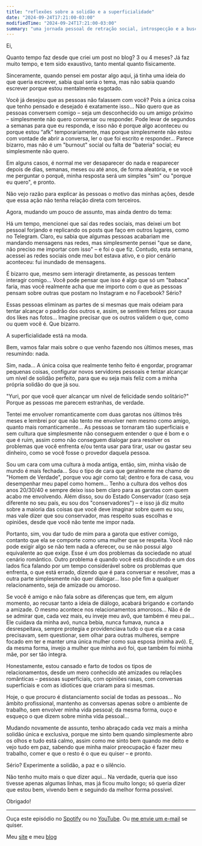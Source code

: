 ```yaml
---
title: "reflexões sobre a solidão e a superficialidade"
date: "2024-09-24T17:21:00-03:00"
modifiedTime: "2024-09-24T17:21:00-03:00"
summary: "uma jornada pessoal de retração social, introspecção e a busca pela paz interior em meio à superficialidade moderna"
---
```


Ei,

Quanto tempo faz desde que criei um post no blog? 3 ou 4 meses? Já faz muito tempo, e tem sido exaustivo, tanto mental quanto fisicamente.

Sinceramente, quando pensei em postar algo aqui, já tinha uma ideia do que queria escrever, sabia qual seria o tema, mas não sabia quando escrever porque estou mentalmente esgotado.

Você já desejou que as pessoas não falassem com você? Pois a única coisa que tenho pensado e desejado é exatamente isso… Não quero que as pessoas conversem comigo – seja um desconhecido ou um amigo próximo – simplesmente não quero conversar ou responder. Pode levar de segundos a semanas para que eu responda, e isso não é porque algo aconteceu ou porque estou “afk” temporariamente, mas porque simplesmente não estou com vontade de abrir a conversa, ler o que foi escrito e responder… Parece bizarro, mas não é um "burnout" social ou falta de "bateria" social; eu simplesmente não quero.

Em alguns casos, é normal me ver desaparecer do nada e reaparecer depois de dias, semanas, meses ou até anos, de forma aleatória, e se você me perguntar o porquê, minha resposta será um simples "sim" ou "porque eu quero", e pronto.

Não vejo razão para explicar às pessoas o motivo das minhas ações, desde que essa ação não tenha relação direta com terceiros.

Agora, mudando um pouco de assunto, mas ainda dentro do tema:

Há um tempo, mencionei que saí das redes sociais, mas deixei um bot pessoal forjando e replicando os posts que faço em outros lugares, como no Telegram. Claro, eu sabia que algumas pessoas acabariam me mandando mensagens nas redes, mas simplesmente pensei "que se dane, não preciso me importar com isso" – e foi o que fiz. Contudo, esta semana, acessei as redes sociais onde meu bot estava ativo, e o pior cenário aconteceu: fui inundado de mensagens.

É bizarro que, mesmo sem interagir diretamente, as pessoas tentem interagir comigo… Você pode pensar que isso é algo que só um "babaca" faria, mas você realmente acha que me importo com o que as pessoas pensam sobre outras que postam no Instagram e no Facebook? Sério?

Essas pessoas eliminam as partes de si mesmas que mais odeiam para tentar alcançar o padrão dos outros e, assim, se sentirem felizes por causa dos likes nas fotos… Imagine precisar que os outros validem o que, como ou quem você é. Que bizarro.

A superficialidade está na moda.

Bem, vamos falar mais sobre o que venho fazendo nos últimos meses, mas resumindo: nada.

Sim, nada… A única coisa que realmente tenho feito é engordar, programar pequenas coisas, configurar novos servidores pessoais e tentar alcançar um nível de solidão perfeito, para que eu seja mais feliz com a minha própria solidão do que já sou.

"Yuri, por que você quer alcançar um nível de felicidade sendo solitário?" Porque as pessoas me parecem estranhas, de verdade.

Tentei me envolver romanticamente com duas garotas nos últimos três meses e lembrei por que não tento me envolver nem mesmo como amigo, quanto mais romanticamente… As pessoas se tornaram tão superficiais e sem cultura que simplesmente não conseguem entender o que é bom e o que é ruim, assim como não conseguem dialogar para resolver os problemas que você enfrenta e/ou tenta usar para tirar, usar ou gastar seu dinheiro, como se você fosse o provedor daquela pessoa.

Sou um cara com uma cultura à moda antiga, então, sim, minha visão de mundo é mais fechada… Sou o tipo de cara que geralmente me chamo de "Homem de Verdade", porque vou agir como tal; dentro e fora de casa, vou desempenhar meu papel como homem… Tenho a cultura dos velhos dos anos 20/30/40 e sempre deixo isso bem claro para as garotas com quem acabo me envolvendo. Além disso, sou do Estado Conservador (caso seja diferente no seu país, eu sou dos "conservadores") – e isso já diz muito sobre a maioria das coisas que você deve imaginar sobre quem eu sou, mas vale dizer que sou conservador, mas respeito suas escolhas e opiniões, desde que você não tente me impor nada.

Portanto, sim, vou dar tudo de mim para a garota que estiver comigo, contanto que ela se comporte como uma mulher que se respeita. Você não pode exigir algo se não tem nada a oferecer, ou se não possui algo equivalente ao que exige. Esse é um dos problemas da sociedade no atual cenário romântico. Outro problema é quando você está discutindo e um dos lados fica falando por um tempo considerável sobre os problemas que enfrenta, o que está errado, dizendo que é para conversar e resolver, mas a outra parte simplesmente não quer dialogar… Isso põe fim a qualquer relacionamento, seja de amizade ou amoroso.

Se você é amigo e não fala sobre as diferenças que tem, em algum momento, ao recusar tanto a ideia de diálogo, acabará brigando e cortando a amizade. O mesmo acontece nos relacionamentos amorosos… Não é de se admirar que, cada vez mais, eu inveje meu avô, que também é meu pai… Ele cuidava da minha avó, nunca bebia, nunca fumava, nunca a desrespeitava, sempre protegia e providenciava tudo o que ela e a casa precisavam, sem questionar, sem olhar para outras mulheres, sempre focado em ter e manter uma única mulher como sua esposa (minha avó). E, da mesma forma, invejo a mulher que minha avó foi, que também foi minha mãe, por ser tão íntegra.

Honestamente, estou cansado e farto de todos os tipos de relacionamentos, desde um mero conhecido até amizades ou relações românticas – pessoas superficiais, com opiniões rasas, com conversas superficiais e com as idiotices que criaram para si mesmas.

Hoje, o que procuro é distanciamento social de todas as pessoas… No âmbito profissional, mantenho as conversas apenas sobre o ambiente de trabalho, sem envolver minha vida pessoal; da mesma forma, ouço e esqueço o que dizem sobre minha vida pessoal…

Mudando novamente de assunto, tenho abraçado cada vez mais a minha solidão única e exclusiva, porque me sinto bem quando simplesmente abro os olhos e tudo está calmo, assim como me sinto bem quando me deito e vejo tudo em paz, sabendo que minha maior preocupação é fazer meu trabalho, comer e que o resto é o que eu quiser – e pronto.

Sério? Experimente a solidão, a paz e o silêncio.

Não tenho muito mais o que dizer aqui… Na verdade, queria que isso tivesse apenas algumas linhas, mas já ficou muito longo; só queria dizer que estou bem, vivendo bem e seguindo da melhor forma possível.

Obrigado!

---

Ouça este episódio no [Spotify](https://open.spotify.com/show/2XRQ2mpUbtT0ZqxFVrl0KK) ou no [YouTube](https://www.youtube.com/playlist?list=PLbc46mnbfJiFEJY9e79ncuj02eM5YZY9h). Ou [me envie um e-mail](mailto:me@yuricunha.com) se quiser.

Meu [site](https://yuricunha.com) e meu [blog](https://yuricunha.com/blog)
